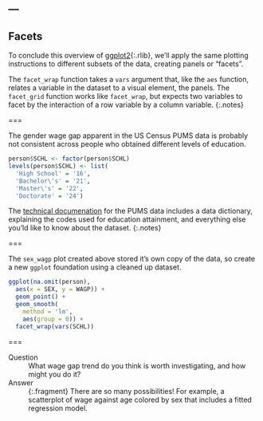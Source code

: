 ---
---

## Facets

To conclude this overview of [ggplot2](){:.rlib}, we'll apply the same plotting
instructions to different subsets of the data, creating panels or "facets".

The `facet_wrap` function takes a `vars` argument that, like the `aes` function,
relates a variable in the dataset to a visual element, the panels. The
`facet_grid` function works like `facet_wrap`, but expects two variables to
facet by the interaction of a row variable by a column variable.
{:.notes}

===

The gender wage gap apparent in the US Census PUMS data is probably not
consistent across people who obtained different levels of education.

```r
person$SCHL <- factor(person$SCHL)
levels(person$SCHL) <- list(
  'High School' = '16',
  'Bachelor\'s' = '21',
  'Master\'s' = '22',
  'Doctorate' = '24')
```

The [technical
documenation](https://www.census.gov/programs-surveys/acs/technical-documentation/pums/documentation.2017.html)
for the PUMS data includes a data dictionary, explaining the codes used for
education attainment, and everything else you'ld like to know about the dataset.
{:.notes}

===

The `sex_wagp` plot created above stored it's own copy of the data, so create a
new `ggplot` foundation using a cleaned up dataset.

```r
ggplot(na.omit(person),
  aes(x = SEX, y = WAGP)) + 
  geom_point() +
  geom_smooth(
    method = 'lm',
    aes(group = 0)) +
  facet_wrap(vars(SCHL))
```

===

Question
: What wage gap trend do you think is worth investigating, and how might you
do it?

Answer
: {:.fragment} There are so many possibilities! For example, a scatterplot of
wage against age colored by sex that includes a fitted regression model.
